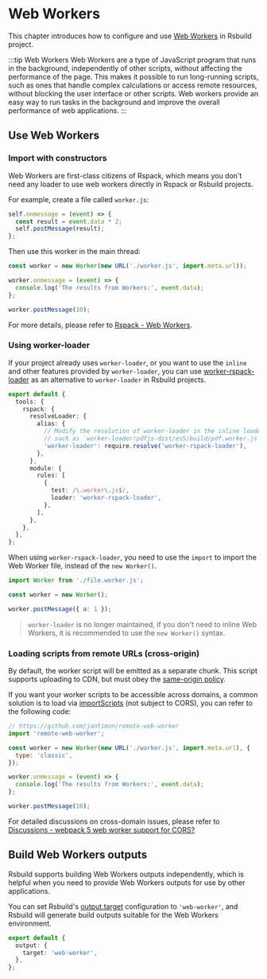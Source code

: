 # Web Workers

This chapter introduces how to configure and use [Web Workers](https://developer.mozilla.org/en-US/docs/Web/API/Web_Workers_API/Using_web_workers) in Rsbuild project.

:::tip Web Workers
Web Workers are a type of JavaScript program that runs in the background, independently of other scripts, without affecting the performance of the page. This makes it possible to run long-running scripts, such as ones that handle complex calculations or access remote resources, without blocking the user interface or other scripts. Web workers provide an easy way to run tasks in the background and improve the overall performance of web applications.
:::

## Use Web Workers

### Import with constructors

Web Workers are first-class citizens of Rspack, which means you don't need any loader to use web workers directly in Rspack or Rsbuild projects.

For example, create a file called `worker.js`:

```js title=worker.js
self.onmessage = (event) => {
  const result = event.data * 2;
  self.postMessage(result);
};
```

Then use this worker in the main thread:

```js title=index.js
const worker = new Worker(new URL('./worker.js', import.meta.url));

worker.onmessage = (event) => {
  console.log('The results from Workers:', event.data);
};

worker.postMessage(10);
```

For more details, please refer to [Rspack - Web Workers](https://rspack.rs/guide/features/web-workers).

### Using worker-loader

If your project already uses `worker-loader`, or you want to use the `inline` and other features provided by `worker-loader`, you can use [worker-rspack-loader](https://github.com/rspack-contrib/worker-rspack-loader) as an alternative to `worker-loader` in Rsbuild projects.

```ts title="rsbuild.config.ts"
export default {
  tools: {
    rspack: {
      resolveLoader: {
        alias: {
          // Modify the resolution of worker-loader in the inline loader
          // such as `worker-loader!pdfjs-dist/es5/build/pdf.worker.js`
          'worker-loader': require.resolve('worker-rspack-loader'),
        },
      },
      module: {
        rules: [
          {
            test: /\.worker\.js$/,
            loader: 'worker-rspack-loader',
          },
        ],
      },
    },
  },
};
```

When using `worker-rspack-loader`, you need to use the `import` to import the Web Worker file, instead of the `new Worker()`.

```js
import Worker from './file.worker.js';

const worker = new Worker();

worker.postMessage({ a: 1 });
```

> `worker-loader` is no longer maintained, if you don't need to inline Web Workers, it is recommended to use the `new Worker()` syntax.

### Loading scripts from remote URLs (cross-origin)

By default, the worker script will be emitted as a separate chunk. This script supports uploading to CDN, but must obey the [same-origin policy](https://developer.mozilla.org/en-US/docs/Web/Security/Same-origin_policy).

If you want your worker scripts to be accessible across domains, a common solution is to load via [importScripts](https://developer.mozilla.org/en-US/docs/Web/API/WorkerGlobalScope/importScripts) (not subject to CORS), you can refer to the following code:

```js title=index.js {2}
// https://github.com/jantimon/remote-web-worker
import 'remote-web-worker';

const worker = new Worker(new URL('./worker.js', import.meta.url), {
  type: 'classic',
});

worker.onmessage = (event) => {
  console.log('The results from Workers:', event.data);
};

worker.postMessage(10);
```

For detailed discussions on cross-domain issues, please refer to [Discussions - webpack 5 web worker support for CORS?](https://github.com/webpack/webpack/discussions/14648)

## Build Web Workers outputs

Rsbuild supports building Web Workers outputs independently, which is helpful when you need to provide Web Workers outputs for use by other applications.

You can set Rsbuild's [output.target](/config/output/target) configuration to `'web-worker'`, and Rsbuild will generate build outputs suitable for the Web Workers environment.

```ts
export default {
  output: {
    target: 'web-worker',
  },
};
```
